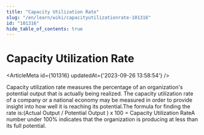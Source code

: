```yaml
---
title: "Capacity Utilization Rate"
slug: "/en/learn/wiki/capacityutilizationrate-101316"
id: "101316"
hide_table_of_contents: true
---
```



# Capacity Utilization Rate

<ArticleMeta id={101316} updatedAt={'2023-09-26 13:58:54'} />
<div className='border-solid border-b border-t-0 my-4 border-[var(--ifm-color-gray-300)]' />

Capacity utilization rate measures the percentage of an organization's potential output that is actually being realized. The capacity utilization rate of a company or a national economy may be measured in order to provide insight into how well it is reaching its potential.The formula for finding the rate is:(Actual Output / Potential Output ) x 100 = Capacity Utilization RateA number under 100% indicates that the organization is producing at less than its full potential.
